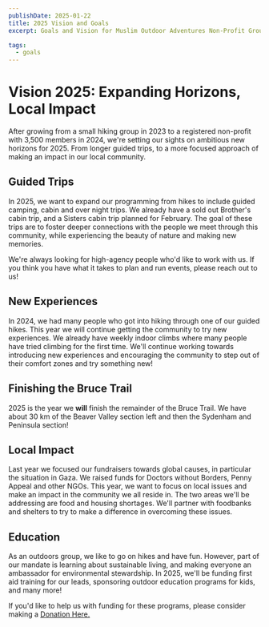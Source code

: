 ```yaml
---
publishDate: 2025-01-22
title: 2025 Vision and Goals
excerpt: Goals and Vision for Muslim Outdoor Adventures Non-Profit Group for the year of 2025

tags:
  - goals
---
```


# Vision 2025: Expanding Horizons, Local Impact

After growing from a small hiking group in 2023 to a registered non-profit with 3,500 members in 2024, we're setting our sights on ambitious new horizons for 2025. From longer guided trips, to a more focused approach of making an impact in our local community.

## Guided Trips

In 2025, we want to expand our programming from hikes to include guided camping, cabin and over night trips. We already have a sold out Brother's cabin trip, and a Sisters cabin trip planned for February. The goal of these trips are to foster deeper connections with the people we meet through this community, while experiencing the beauty of nature and making new memories. 

We're always looking for high-agency people who'd like to work with us. If you think you have what it takes to plan and run events, please reach out to us!

## New Experiences

In 2024, we had many people who got into hiking through one of our guided hikes. This year we will continue getting the community to try new experiences. We already have weekly indoor climbs where many people have tried climbing for the first time. We'll continue working towards introducing new experiences and encouraging the community to step out of their comfort zones and try something new!

## Finishing the Bruce Trail

2025 is the year we <strong>will</strong> finish the remainder of the Bruce Trail. We have about 30 km of the Beaver Valley section left and then the Sydenham and Peninsula section! 

## Local Impact
Last year we focused our fundraisers towards global causes, in particular the situation in Gaza. We raised funds for Doctors without Borders, Penny Appeal and other NGOs. This year, we want to focus on local issues and make an impact in the community we all reside in. The two areas we'll be addressing are food and housing shortages. We'll partner with foodbanks and shelters to try to make a difference in overcoming these issues.

## Education
As an outdoors group, we like to go on hikes and have fun. However, part of our mandate is learning about sustainable living, and making everyone an ambassador for environmental stewardship. In 2025, we'll be funding first aid training for our leads, sponsoring outdoor education programs for kids, and many more!

If you'd like to help us with funding for these programs, please consider making a <a href="https://donate.stripe.com/3csg2d1bX2A3dHO144">Donation Here.</a>

